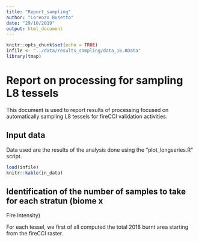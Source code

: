 ```yaml
---
title: "Report_sampling"
author: "Lorenzo Busetto"
date: "29/10/2019"
output: html_document
---
```


```r
knitr::opts_chunk$set(echo = TRUE)
infile <- "../data/results_sampling/data_16.RData"
library(tmap)
```

# Report on processing for sampling L8 tessels

This document is used to report results of processing focused on automatically
sampling L8 tessels for fireCCI validation activities. 

## Input data

Data used are the results of the analysis done using the "plot_longseries.R"
script. 

```r
load(infile)
knitr::kable(in_data)
```

## Identification of the number of samples to take for each stratun (biome x 
Fire Intensity)

For each tessel, we first of all computed the total 2018 burnt area starting from 
the fireCCI raster. 


